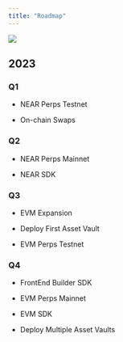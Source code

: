 ```yaml
---
title: "Roadmap"
---
```


<Frame caption="Updated July 2023">
  <img src="/images/getting-started/1.jpg" />
</Frame>

## 2023

### Q1

* NEAR Perps Testnet

* On-chain Swaps

### Q2 

* NEAR Perps Mainnet

* NEAR SDK

### Q3

* EVM Expansion

* Deploy First Asset Vault

* EVM Perps Testnet

### Q4

* FrontEnd Builder SDK

* EVM Perps Mainnet

* EVM SDK

* Deploy Multiple Asset Vaults